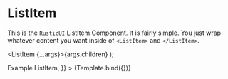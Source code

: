 # ListItem

This is the `RusticUI` ListItem Component. It is fairly simple. You just wrap whatever content you want inside of `<ListItem>` and `</ListItem>`.


<Meta title="ListItem" component={ListItem} />

  <ListItem {...args}>{args.children}</ListItem>
);

<Canvas>
  <Story
    name="ListItem"
    args={{
      children: <h1>Example ListItem</h1>,
    }}
  >
    {Template.bind({})}
  </Story>
</Canvas>

